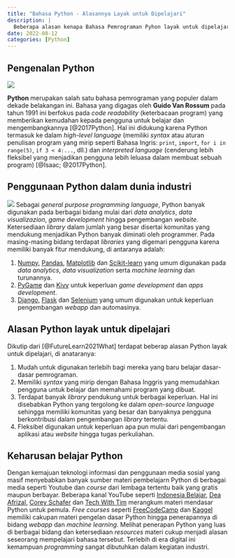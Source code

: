 ```yaml
---
title: "Bahasa Python - Alasannya Layak untuk Dipelajari"
description: |
  Beberapa alasan kenapa Bahasa Pemrograman Pyhon layak untuk dipelajari
date: 2022-08-12
categories: [Python]
---
```


## Pengenalan Python

![](python_bg.jpeg)


**Python** merupakan salah satu bahasa pemrograman yang populer dalam dekade belakangan ini. Bahasa yang digagas oleh **Guido Van Rossum** pada tahun 1991 ini berfokus pada *code readability* (keterbacaan program) yang memberikan kemudahan kepada pengguna untuk belajar dan mengembangkannya [@2017Python]. Hal ini didukung karena Python termasuk ke dalam *high-level language* (memiliki *syntax* atau aturan penulisan program yang mirip seperti Bahasa Ingris: `print`, `import`, `for i in range(5)`, `if 3 < 4:...`, dll.) dan *interpreted language* (cenderung lebih fleksibel yang menjadikan pengguna lebih leluasa dalam membuat sebuah program) [@Isaac; @2017Python].


## Penggunaan Python dalam dunia industri

![](python_general_purpose.jpg)
Sebagai *general purpose programming language*, Python banyak digunakan pada berbagai bidang mulai dari *data analytics*, *data visualizazion*, *game development* hingga pengembangan *website*. Ketersediaan *library* dalam jumlah yang besar disertai komunitas yang mendukung menjadikan Python banyak diminati oleh programmer. Pada masing-masing bidang terdapat *libraries* yang digemari pengguna karena memiliki banyak fitur mendukung, di antaranya adalah:

1. [Numpy](https://numpy.org/), [Pandas](https://pandas.pydata.org/), [Matplotlib](https://matplotlib.org/) dan [Scikit-learn](https://scikit-learn.org/stable/) yang umum digunakan pada *data analytics*, *data visualization* serta *machine learning* dan turunannya.
2. [PyGame](https://www.pygame.org/docs/) dan [Kivy](https://kivy.org/) untuk keperluan *game development* dan *apps development*.
3. [Django](https://www.djangoproject.com/), [Flask](https://flask.palletsprojects.com/en/2.2.x/) dan [Selenium](https://selenium-python.readthedocs.io/) yang umum digunakan untuk keperluan pengembangan *webapp* dan automasinya.

## Alasan Python layak untuk dipelajari
Dikutip dari [@FutureLearn2021What] terdapat beberap alasan Python layak untuk dipelajari, di anataranya:

1. Mudah untuk digunakan terlebih bagi mereka yang baru belajar dasar-dasar pemrograman.
2. Memiliki *syntax* yang mirip dengan Bahasa Inggris yang memudahkan pengguna untuk belajar dan memahami program yang dibuat.
3. Terdapat banyak *library* pendukung untuk berbagai keperluan. Hal ini disebabkan Python yang tergolong ke dalam *open-source language* sehingga memiliki komunitas yang besar dan banyaknya pengguna berkontribusi dalam pengembangan *library* tertentu.
4. Fleksibel digunakan untuk keperluan apa pun mulai dari pengembangan aplikasi atau *website* hingga tugas perkuliahan.

## Keharusan belajar Python
Dengan kemajuan teknologi informasi dan penggunaan media sosial yang masif menyebabkan banyak sumber materi pembelajarn Python di berbagai media seperti Youtube dan *course* dari lembaga tertentu baik yang gratis maupun berbayar. Beberapa kanal YouTube seperti [Indonesia Belajar](https://www.youtube.com/c/IndonesiaBelajarKomputer), [Dea Afrizal](https://www.youtube.com/c/DeaAfrizal), [Corey Schafer](https://www.youtube.com/c/Coreyms) dan [Tech With Tim](https://www.youtube.com/c/TechWithTim) merangkum materi mendasar Python untuk pemula. *Free courses* seperti [FreeCodeCamp](https://www.freecodecamp.org/) dan [Kaggel](https://www.kaggle.com/) memiliki cakupan materi pengelan dasar Python hingga penerapannya di bidang *webapp* dan *machine learning*. Melihat penerapan Python yang luas di berbagai bidang dan ketersediaan *resources* materi cukup menjadi alasan seseorang mempelajari bahasa tersebut. Terlebih di era digital ini kemampuan *programming* sangat dibutuhkan dalam kegiatan industri. 

